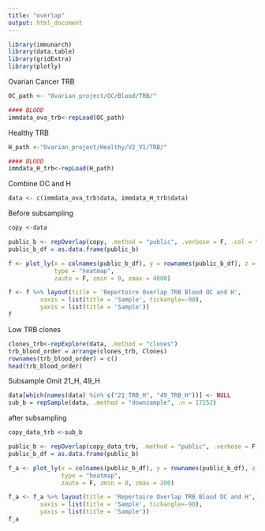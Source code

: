 ```yaml
---
title: "overlap"
output: html_document
---
```


```r
library(immunarch)
library(data.table)
library(gridExtra)
library(plotly)
```

Ovarian Cancer TRB
```r
OC_path <- "Ovarian_project/OC/Blood/TRB/"
```

```r
#### BLOOD
immdata_ova_trb<-repLoad(OC_path)
```

Healthy TRB
```r
H_path <-"Ovarian_project/Healthy/V2_V1/TRB/"
```

```r
#### BLOOD
immdata_H_trb<-repLoad(H_path)
```

Combine OC and H
```r
data <- c(immdata_ova_trb$data, immdata_H_trb$data)
```

Before subsampling
```r
copy <-data

public_b <- repOverlap(copy, .method = "public", .verbose = F, .col = "aa")
public_b_df = as.data.frame(public_b)

f <- plot_ly(x = colnames(public_b_df), y = rownames(public_b_df), z = as.matrix(public_b_df), 
             type = "heatmap", 
             zauto = F, zmin = 0, zmax = 4000)

f <- f %>% layout(title = 'Repertoire Overlap TRB Blood OC and H',
         xaxis = list(title = 'Sample', tickangle=-90),
         yaxis = list(title = 'Sample'))
f
```

Low TRB clones
```r
clones_trb<-repExplore(data, .method = "clones")
trb_blood_order = arrange(clones_trb, Clones)
rownames(trb_blood_order) = c()
head(trb_blood_order)
```

Subsample
Omit 21_H, 49_H
```r
data[which(names(data) %in% c("21_TRB_H", "49_TRB_H"))] <- NULL
sub_b = repSample(data, .method = "downsample", .n = 17252)
```

after subsampling
```r
copy_data_trb <-sub_b

public_b <- repOverlap(copy_data_trb, .method = "public", .verbose = F, .col = "aa") #%>% vis()
public_b_df = as.data.frame(public_b)

f_a <- plot_ly(x = colnames(public_b_df), y = rownames(public_b_df), z = as.matrix(public_b_df), 
               type = "heatmap", 
               zauto = F, zmin = 0, zmax = 200)

f_a <- f_a %>% layout(title = 'Repertoire Overlap TRB Blood OC and H',
         xaxis = list(title = 'Sample', tickangle=-90),
         yaxis = list(title = 'Sample'))
f_a
```

